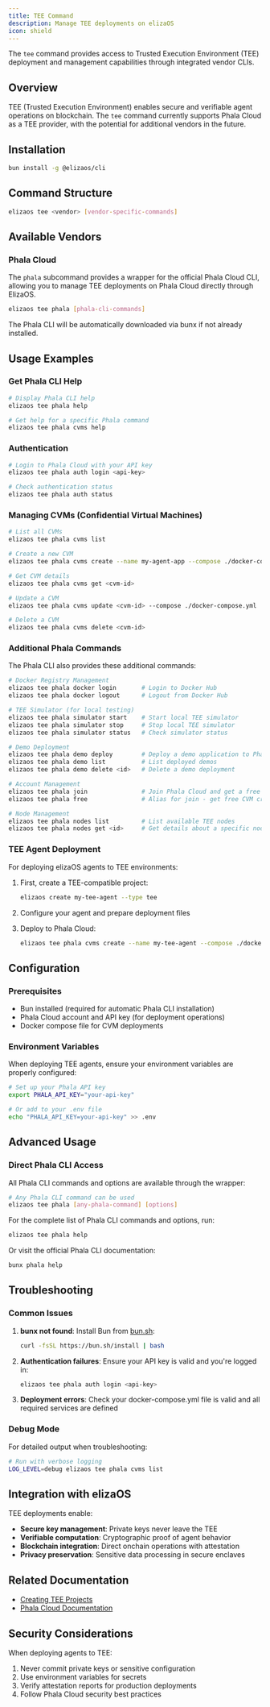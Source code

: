 ```yaml
---
title: TEE Command
description: Manage TEE deployments on elizaOS
icon: shield
---
```


The `tee` command provides access to Trusted Execution Environment (TEE) deployment and management capabilities through integrated vendor CLIs.

## Overview

TEE (Trusted Execution Environment) enables secure and verifiable agent operations on blockchain. The `tee` command currently supports Phala Cloud as a TEE provider, with the potential for additional vendors in the future.

## Installation

```bash
bun install -g @elizaos/cli
```

## Command Structure

```bash
elizaos tee <vendor> [vendor-specific-commands]
```

## Available Vendors

### Phala Cloud

The `phala` subcommand provides a wrapper for the official Phala Cloud CLI, allowing you to manage TEE deployments on Phala Cloud directly through ElizaOS.

```bash
elizaos tee phala [phala-cli-commands]
```

The Phala CLI will be automatically downloaded via bunx if not already installed.

## Usage Examples

### Get Phala CLI Help

```bash
# Display Phala CLI help
elizaos tee phala help

# Get help for a specific Phala command
elizaos tee phala cvms help
```

### Authentication

```bash
# Login to Phala Cloud with your API key
elizaos tee phala auth login <api-key>

# Check authentication status
elizaos tee phala auth status
```

### Managing CVMs (Confidential Virtual Machines)

```bash
# List all CVMs
elizaos tee phala cvms list

# Create a new CVM
elizaos tee phala cvms create --name my-agent-app --compose ./docker-compose.yml

# Get CVM details
elizaos tee phala cvms get <cvm-id>

# Update a CVM
elizaos tee phala cvms update <cvm-id> --compose ./docker-compose.yml

# Delete a CVM
elizaos tee phala cvms delete <cvm-id>
```

### Additional Phala Commands

The Phala CLI also provides these additional commands:

```bash
# Docker Registry Management
elizaos tee phala docker login       # Login to Docker Hub
elizaos tee phala docker logout      # Logout from Docker Hub

# TEE Simulator (for local testing)
elizaos tee phala simulator start    # Start local TEE simulator
elizaos tee phala simulator stop     # Stop local TEE simulator
elizaos tee phala simulator status   # Check simulator status

# Demo Deployment
elizaos tee phala demo deploy        # Deploy a demo application to Phala Cloud
elizaos tee phala demo list          # List deployed demos
elizaos tee phala demo delete <id>   # Delete a demo deployment

# Account Management
elizaos tee phala join               # Join Phala Cloud and get a free account
elizaos tee phala free               # Alias for join - get free CVM credits

# Node Management
elizaos tee phala nodes list         # List available TEE nodes
elizaos tee phala nodes get <id>     # Get details about a specific node
```

### TEE Agent Deployment

For deploying elizaOS agents to TEE environments:

1. First, create a TEE-compatible project:

   ```bash
   elizaos create my-tee-agent --type tee
   ```

2. Configure your agent and prepare deployment files

3. Deploy to Phala Cloud:
   ```bash
   elizaos tee phala cvms create --name my-tee-agent --compose ./docker-compose.yml
   ```

## Configuration

### Prerequisites

- Bun installed (required for automatic Phala CLI installation)
- Phala Cloud account and API key (for deployment operations)
- Docker compose file for CVM deployments

### Environment Variables

When deploying TEE agents, ensure your environment variables are properly configured:

```bash
# Set up your Phala API key
export PHALA_API_KEY="your-api-key"

# Or add to your .env file
echo "PHALA_API_KEY=your-api-key" >> .env
```

## Advanced Usage

### Direct Phala CLI Access

All Phala CLI commands and options are available through the wrapper:

```bash
# Any Phala CLI command can be used
elizaos tee phala [any-phala-command] [options]
```

For the complete list of Phala CLI commands and options, run:

```bash
elizaos tee phala help
```

Or visit the official Phala CLI documentation:

```bash
bunx phala help
```

## Troubleshooting

### Common Issues

1. **bunx not found**: Install Bun from [bun.sh](https://bun.sh):

   ```bash
   curl -fsSL https://bun.sh/install | bash
   ```

2. **Authentication failures**: Ensure your API key is valid and you're logged in:

   ```bash
   elizaos tee phala auth login <api-key>
   ```

3. **Deployment errors**: Check your docker-compose.yml file is valid and all required services are defined

### Debug Mode

For detailed output when troubleshooting:

```bash
# Run with verbose logging
LOG_LEVEL=debug elizaos tee phala cvms list
```

## Integration with elizaOS

TEE deployments enable:

- **Secure key management**: Private keys never leave the TEE
- **Verifiable computation**: Cryptographic proof of agent behavior
- **Blockchain integration**: Direct onchain operations with attestation
- **Privacy preservation**: Sensitive data processing in secure enclaves

## Related Documentation

- [Creating TEE Projects](/cli-reference/create#tee-trusted-execution-environment)
- [Phala Cloud Documentation](https://docs.phala.network/)

## Security Considerations

When deploying agents to TEE:

1. Never commit private keys or sensitive configuration
2. Use environment variables for secrets
3. Verify attestation reports for production deployments
4. Follow Phala Cloud security best practices